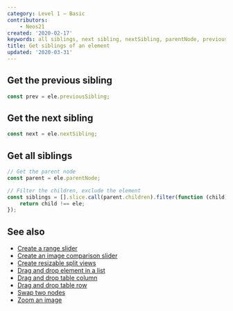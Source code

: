 ```yaml
---
category: Level 1 — Basic
contributors:
    - Neos21
created: '2020-02-17'
keywords: all siblings, next sibling, nextSibling, parentNode, previous sibling, previousSibling
title: Get siblings of an element
updated: '2020-03-31'
---
```


## Get the previous sibling

```js
const prev = ele.previousSibling;
```

## Get the next sibling

```js
const next = ele.nextSibling;
```

## Get all siblings

```js
// Get the parent node
const parent = ele.parentNode;

// Filter the children, exclude the element
const siblings = [].slice.call(parent.children).filter(function (child) {
    return child !== ele;
});
```

## See also

-   [Create a range slider](https://phuoc.ng/collection/html-dom/create-a-range-slider/)
-   [Create an image comparison slider](https://phuoc.ng/collection/html-dom/create-an-image-comparison-slider/)
-   [Create resizable split views](https://phuoc.ng/collection/html-dom/create-resizable-split-views/)
-   [Drag and drop element in a list](https://phuoc.ng/collection/html-dom/drag-and-drop-element-in-a-list/)
-   [Drag and drop table column](https://phuoc.ng/collection/html-dom/drag-and-drop-table-column/)
-   [Drag and drop table row](https://phuoc.ng/collection/html-dom/drag-and-drop-table-row/)
-   [Swap two nodes](https://phuoc.ng/collection/html-dom/swap-two-nodes/)
-   [Zoom an image](https://phuoc.ng/collection/html-dom/zoom-an-image/)
